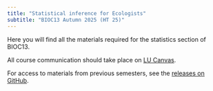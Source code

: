```yaml
---
title: "Statistical inference for Ecologists"
subtitle: "BIOC13 Autumn 2025 (HT 25)"
---
```


Here you will find all the materials required for the statistics section of BIOC13.

All course communication should take place on [LU Canvas](https://canvas.education.lu.se/courses/36302).

For access to materials from previous semesters, see the [releases on GitHub](https://github.com/irmoodie/bioc13).


